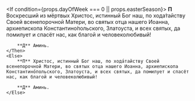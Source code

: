 <If condition={props.dayOfWeek === 0 || props.easterSeason}>
    <Then>
        **П** Воскресший из мёртвых Христос, истинный Бог наш, по хода́тайству Своей всенепорочной Матери, во святых отца нашего Иоанна, архиепископа Константино́польского, Златоуста, и всех святых, да помилует и спасёт нас, как благой и человеколюбивый!

        **Д** Аминь.
    </Then>
    <Else>
        **П** Христос, истинный Бог наш, по хода́тайству Своей всенепорочной Матери, во святых отца нашего Иоанна, архиепископа Константино́польского, Златоуста, и всех святых, да помилует и спасёт нас, как благой и человеколюбивый!

        **Д** Аминь.
    </Else>
</If>